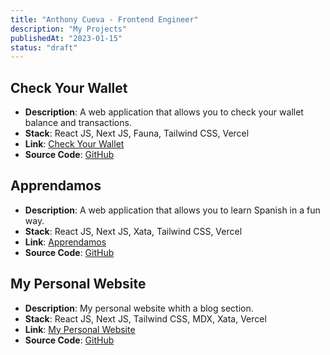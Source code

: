 ```yaml
---
title: "Anthony Cueva - Frontend Engineer"
description: "My Projects"
publishedAt: "2023-01-15"
status: "draft"
---
```



## Check Your Wallet

- **Description**: A web application that allows you to check your wallet balance and transactions.
- **Stack**: React JS, Next JS, Fauna, Tailwind CSS, Vercel
- **Link**: [Check Your Wallet](https://check-your-wallet.vercel.app/)
- **Source Code**: [GitHub](https://github.com/cuevantn/checkyourwallet)

## Apprendamos

- **Description**: A web application that allows you to learn Spanish in a fun way.
- **Stack**: React JS, Next JS, Xata, Tailwind CSS, Vercel
- **Link**: [Apprendamos](https://apprendamos.com/)
- **Source Code**: [GitHub](https://github.com/apprendamos/apprendamosdotcom)

## My Personal Website

- **Description**: My personal website whith a blog section.
- **Stack**: React JS, Next JS, Tailwind CSS, MDX, Xata, Vercel
- **Link**: [My Personal Website](https://cuevantn.com/)
- **Source Code**: [GitHub](https://github.com/cuevantn/website)

